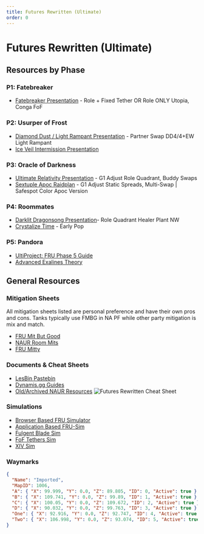 ```yaml
---
title: Futures Rewritten (Ultimate)
order: 0
---
```


# Futures Rewritten (Ultimate)

<Banner
  src="/images/thumbnails/ultimate/fru.avif"
  alt="Futures Rewritten (Ultimate)"
/>

## Resources by Phase

### P1: Fatebreaker

- [Fatebreaker Presentation](https://tinyurl.com/lesbin-p1) - Role + Fixed Tether OR Role ONLY Utopia, Conga FoF

### P2: Usurper of Frost

- [Diamond Dust / Light Rampant Presentation](https://tinyurl.com/lesbin-p2) - Partner Swap DD4/4+EW Light Rampant
- [Ice Veil Intermission Presentation](https://tinyurl.com/lesbin-intermission)

### P3: Oracle of Darkness

- [Ultimate Relativity Presentation](https://tinyurl.com/lesbin-ur) - G1 Adjust Role Quadrant, Buddy Swaps
- [Sextuple Apoc Raidplan](https://raidplan.io/plan/gU44027CtpmKs-sC) - G1 Adjust Static Spreads, Multi-Swap | Safespot Color Apoc Version

### P4: Roommates

- [Darklit Dragonsong Presentation](https://tinyurl.com/lesbin-darklit)- Role Quadrant Healer Plant NW
- [Crystalize Time](https://tinyurl.com/lesbin-ct) - Early Pop

### P5: Pandora

- [UltiProject: FRU Phase 5 Guide](https://slides.com/ultiproject/frup5/scroll)
- [Advanced Exalines Theory](https://docs.google.com/document/d/1tJ0ANAgAwSqM1Ytc1eyRaal-ewbkGcdHmrup6sO0078/edit?tab=t.0#heading=h.kyvt2kb6brld)

## General Resources

### Mitigation Sheets

All mitigation sheets listed are personal preference and have their own pros and cons.
Tanks typically use FMBG in NA PF while other party mitigation is mix and match.

- [FRU Mit But Good](http://mit.lesb.in/)
- [NAUR Room Mits](https://tinyurl.com/NAUR-Room-Mits)
- [FRU Mitty](https://tinyurl.com/frumitty)

### Documents & Cheat Sheets

- [LesBin Pastebin](https://pastebin.com/ue7w9jJH)
- [Dynamis.gg Guides](https://dynamis.gg/fru/)
- [Old/Archived NAUR Resources](https://pastebin.com/Gd8satrK)
  ![Futures Rewritten Cheat Sheet](/images/ultimates/fru/fru_cheatsheet.png)

### Simulations

- [Browser Based FRU Simulator](https://skyeraf.itch.io/solo-fru-simulator)
- [Application Based FRU-Sim](https://github.com/WCGH/FRU-Sim)
- [Fulgent Blade Sim](https://mathranger101.itch.io/fru-fulgent-blade-sim)
- [FoF Tethers Sim](https://cupnoodle.moe/fru/fof/)
- [XIV Sim](https://www.xivsim.com/fru/)

### Waymarks

```json
{
  "Name": "Imported",
  "MapID": 1006,
  "A": { "X": 99.999, "Y": 0.0, "Z": 89.805, "ID": 0, "Active": true },
  "B": { "X": 109.741, "Y": 0.0, "Z": 99.89, "ID": 1, "Active": true },
  "C": { "X": 100.05, "Y": 0.0, "Z": 109.672, "ID": 2, "Active": true },
  "D": { "X": 90.032, "Y": 0.0, "Z": 99.763, "ID": 3, "Active": true },
  "One": { "X": 92.916, "Y": 0.0, "Z": 92.747, "ID": 4, "Active": true },
  "Two": { "X": 106.998, "Y": 0.0, "Z": 93.074, "ID": 5, "Active": true }
}
```
